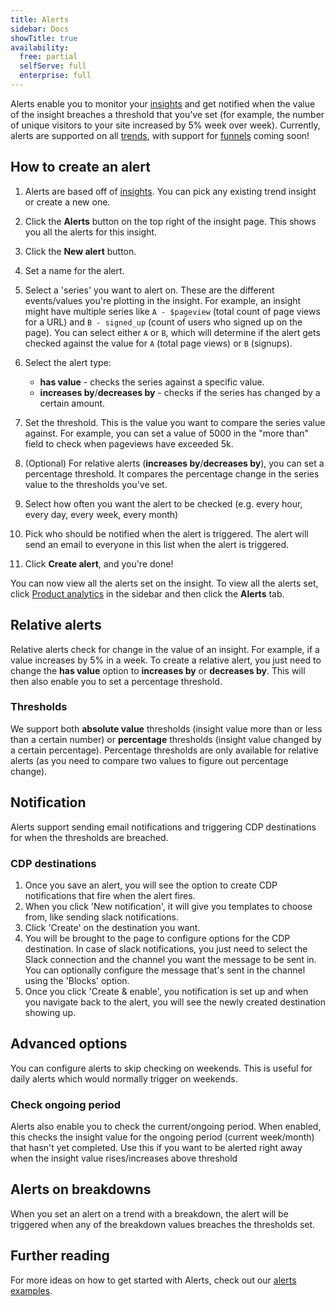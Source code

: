 ```yaml
---
title: Alerts
sidebar: Docs
showTitle: true
availability:
  free: partial
  selfServe: full
  enterprise: full
---
```


Alerts enable you to monitor your [insights](/product-analytics) and get notified when the value of the insight breaches a threshold that you've set (for example, the number of unique visitors to your site increased by 5% week over week).
Currently, alerts are supported on all [trends](/docs/product-analytics/trends), with support for [funnels](/docs/product-analytics/funnels) coming soon!

## How to create an alert

<ProductVideo
    videoLight="https://res.cloudinary.com/dmukukwp6/video/upload/alerts_light_3687dafb8a.mp4"
    videoDark="https://res.cloudinary.com/dmukukwp6/video/upload/alerts_video_3685c5b1e1.mp4"
    alt="How to create an alert video"
    classes="rounded"
/>

1. Alerts are based off of [insights](/docs/product-analytics/insights). You can pick any existing trend insight or create a new one.
2. Click the **Alerts** button on the top right of the insight page. This shows you all the alerts for this insight.
<ProductScreenshot
    imageLight="https://res.cloudinary.com/dmukukwp6/image/upload/alerts_button_4ecd022cd6.png" 
    imageDark="https://res.cloudinary.com/dmukukwp6/image/upload/alert_button_dark_c2f642fde3.png"
    alt="alerts button"
    classes="rounded"
/>

3. Click the **New alert** button.
<ProductScreenshot
    imageLight="https://res.cloudinary.com/dmukukwp6/image/upload/new_alert_button_30d3dde83c.png" 
    imageDark="https://res.cloudinary.com/dmukukwp6/image/upload/new_alert_dark_19591ee179.png"
    alt="new alert button"
    classes="rounded"
/>

4. Set a name for the alert.

5. Select a 'series' you want to alert on. These are the different events/values you're plotting in the insight.
    For example, an insight might have multiple series like `A - $pageview` (total count of page views for a URL) and `B - signed_up` (count of users who signed up on the page).
    You can select either `A` or `B`, which will determine if the alert gets checked against the value for `A` (total page views) or `B` (signups).
<ProductScreenshot
    imageLight="https://res.cloudinary.com/dmukukwp6/image/upload/series_picker_aa01668862.png" 
    imageDark="https://res.cloudinary.com/dmukukwp6/image/upload/new_alert_options_dark_7adf700d24.png"
    alt="series picker" 
    classes="rounded"
/>


6. Select the alert type:
    - **has value** - checks the series against a specific value.
    - **increases by**/**decreases by** - checks if the series has changed by a certain amount.

    <ProductScreenshot
        imageLight="https://res.cloudinary.com/dmukukwp6/image/upload/alert_type_picker_18909b0b33.png"
        imageDark="https://res.cloudinary.com/dmukukwp6/image/upload/new_alert_type_dark_b3620b34da.png"
        alt="alert type picker"
        classes="rounded"
    />

7. Set the threshold. This is the value you want to compare the series value against. For example, you can set a value of 5000 in the "more than" field to check when pageviews have exceeded 5k.

8. (Optional) For relative alerts (**increases by**/**decreases by**), you can set a percentage threshold. It compares the percentage change in the series value to the thresholds you've set.
<ProductScreenshot
    imageLight="https://res.cloudinary.com/dmukukwp6/image/upload/percentage_threshold_1940ead9e6.png" 
    imageDark="https://res.cloudinary.com/dmukukwp6/image/upload/alert_relative_threshold_dark_02aa4741c3.png"
    alt="percentage threshold" 
    classes="rounded"
/>

9. Select how often you want the alert to be checked (e.g. every hour, every day, every week, every month)

10. Pick who should be notified when the alert is triggered. The alert will send an email to everyone in this list when the alert is triggered.
<ProductScreenshot
    imageLight="https://res.cloudinary.com/dmukukwp6/image/upload/filled_alert_627158e6bb.png" 
    imageDark="https://res.cloudinary.com/dmukukwp6/image/upload/alert_people_dark_0ccd7611bd.png"
    alt="filled alert" 
    classes="rounded"
/>

11. Click **Create alert**, and you're done! 
<ProductScreenshot
    imageLight="https://res.cloudinary.com/dmukukwp6/image/upload/insight_alerts_5k_daef47ade1.png" 
    imageDark="https://res.cloudinary.com/dmukukwp6/image/upload/created_alert_dark_1710da74dc.png"
    alt="insight alerts" 
    classes="rounded"
/>

You can now view all the alerts set on the insight.
To view all the alerts set, click [Product analytics](https://app.posthog.com/insights) in the sidebar and then click the **Alerts** tab.

<ProductScreenshot
    imageLight="https://res.cloudinary.com/dmukukwp6/image/upload/all_alerts_d92386e45a.png" 
    imageDark="https://res.cloudinary.com/dmukukwp6/image/upload/all_alerts_dark_80be487707.png"
    alt="all alerts" 
    classes="rounded"
/>


## Relative alerts
Relative alerts check for change in the value of an insight.
For example, if a value increases by 5% in a week.
To create a relative alert, you just need to change the **has value** option to **increases by** or **decreases by**.
This will then also enable you to set a percentage threshold.

<ProductScreenshot
    imageLight="https://res.cloudinary.com/dmukukwp6/image/upload/relative_alert_picker_fa04215397.png" 
    imageDark="https://res.cloudinary.com/dmukukwp6/image/upload/alert_relative_increase_dark_0855f0afee.png"
    alt="relative alert picker" 
    classes="rounded"
/>


### Thresholds
We support both **absolute value** thresholds (insight value more than or less than a certain number) or **percentage** thresholds (insight value changed by a certain percentage).
Percentage thresholds are only available for relative alerts (as you need to compare two values to figure out percentage change).


## Notification
Alerts support sending email notifications and triggering CDP destinations for when the thresholds are breached.

### CDP destinations
1. Once you save an alert, you will see the option to create CDP notifications that fire when the alert fires.
<ProductScreenshot
    imageLight="https://res.cloudinary.com/dmukukwp6/image/upload/alerts_light_cdp_start_7d6ad68f13.png" 
    imageDark="https://res.cloudinary.com/dmukukwp6/image/upload/alerts_dark_cdp_start_331ef652eb.png"
    alt="relative alert picker" 
    classes="rounded"
/>
2. When you click 'New notification', it will give you templates to choose from, like sending slack notifications.
3. Click 'Create' on the destination you want.
<ProductScreenshot
    imageLight="https://res.cloudinary.com/dmukukwp6/image/upload/alerts_light_cdp_picker_3d34c291f5.png" 
    imageDark="https://res.cloudinary.com/dmukukwp6/image/upload/alerts_dark_cdp_picker_f0980da598.png"
    alt="relative alert picker" 
    classes="rounded"
/>
4. You will be brought to the page to configure options for the CDP destination. 
In case of slack notifications, you just need to select the Slack connection and the channel you want the message to be sent in.
You can optionally configure the message that's sent in the channel using the 'Blocks' option.
<ProductScreenshot
    imageLight="https://res.cloudinary.com/dmukukwp6/image/upload/alerts_light_cdp_configure_77171f28da.png" 
    imageDark="https://res.cloudinary.com/dmukukwp6/image/upload/alerts_dark_cdp_configure_d36720023d.png"
    alt="relative alert picker" 
    classes="rounded"
/>
5. Once you click 'Create & enable', you notification is set up and when you navigate back to the alert, you will see the newly created destination showing up.
<ProductScreenshot
    imageLight="https://res.cloudinary.com/dmukukwp6/image/upload/alerts_light_cdp_saved_94673f216f.png" 
    imageDark="https://res.cloudinary.com/dmukukwp6/image/upload/alerts_dark_cdp_saved_595e519537.png"
    alt="relative alert picker" 
    classes="rounded"
/>


## Advanced options
You can configure alerts to skip checking on weekends. 
This is useful for daily alerts which would normally trigger on weekends.

### Check ongoing period
Alerts also enable you to check the current/ongoing period. 
When enabled, this checks the insight value for the ongoing period (current week/month) that hasn't yet completed. 
Use this if you want to be alerted right away when the insight value rises/increases above threshold


## Alerts on breakdowns
When you set an alert on a trend with a breakdown, the alert will be triggered when any of the breakdown values breaches the thresholds set.


<ProductScreenshot
    imageLight="https://res.cloudinary.com/dmukukwp6/image/upload/breakdown_alert_7bd87114cb.png" 
    imageDark="https://res.cloudinary.com/dmukukwp6/image/upload/alert_with_breakdown_dark_475c3803c3.png"
    alt="alert on breakdown" 
    classes="rounded"
/>

## Further reading
For more ideas on how to get started with Alerts, check out our [alerts examples](/blog/alerts-examples).
